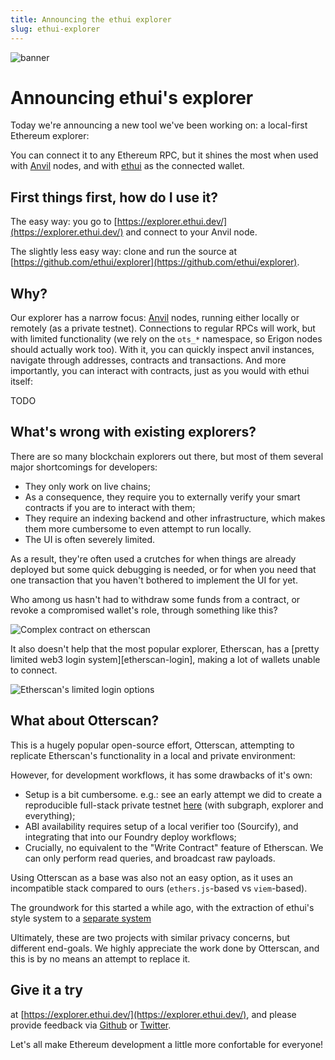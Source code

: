 ```yaml
---
title: Announcing the ethui explorer
slug: ethui-explorer
---
```


![banner](./banner.png)

[explorer]: https://explorer.ethui.dev
[anvil]: https://getfoundry.sh/anvil/overview
[ethui]: https://ethui.dev
[storybook]: https://storybook.ethui.dev
[otterscan]: https://otterscan.io/
[persisted-anvil]: https://github.com/naps62/persisted-anvil

# Announcing ethui's explorer

Today we're announcing a new tool we've been working on: a local-first Ethereum explorer:

<Embed url="https://explorer.ethui.dev" />

You can connect it to any Ethereum RPC, but it shines the most when used with [Anvil][anvil] nodes, and with [ethui][ethui] as the connected wallet.

## First things first, how do I use it?

The easy way: you go to [https://explorer.ethui.dev/](https://explorer.ethui.dev/) and connect to your Anvil node.

The slightly less easy way: clone and run the source at [https://github.com/ethui/explorer](https://github.com/ethui/explorer).

## Why?

Our explorer has a narrow focus: [Anvil][anvil] nodes, running either locally or remotely (as a private testnet). Connections to regular RPCs will work, but with limited functionality (we rely on the `ots_*` namespace, so Erigon nodes should actually work too).
With it, you can quickly inspect anvil instances, navigate through addresses, contracts and transactions. And more importantly, you can interact with contracts, just as you would with ethui itself:

TODO

## What's wrong with existing explorers?

There are so many blockchain explorers out there, but most of them several major shortcomings for developers:
- They only work on live chains;
- As a consequence, they require you to externally verify your smart contracts if you are to interact with them;
- They require an indexing backend and other infrastructure, which makes them more cumbersome to even attempt to run locally.
- The UI is often severely limited.

As a result, they're often used a crutches for when things are already deployed but some quick debugging is needed, or for when you need that one transaction that you haven't bothered to implement the UI for yet.

Who among us hasn't had to withdraw some funds from a contract, or revoke a compromised wallet's role, through something like this?

![Complex contract on etherscan](./etherscan-contract.png)


It also doesn't help that the most popular explorer, Etherscan, has a [pretty limited web3 login system][etherscan-login], making a lot of wallets unable to connect.

![Etherscan's limited login options](./etherscan-login.png)

## What about Otterscan?

This is a hugely popular open-source effort, Otterscan, attempting to replicate Etherscan's functionality in a local and private environment:

<Embed url="https://otterscan.io" />

However, for development workflows, it has some drawbacks of it's own:

- Setup is a bit cumbersome. e.g.: see an early attempt we did to create a reproducible full-stack private testnet [here][persisted-anvil] (with subgraph, explorer and everything);
- ABI availability requires setup of a local verifier too (Sourcify), and integrating that into our Foundry deploy workflows;
- Crucially, no equivalent to the "Write Contract" feature of Etherscan. We can only perform read queries, and broadcast raw payloads.

Using Otterscan as a base was also not an easy option, as it uses an incompatible stack compared to ours (`ethers.js`-based vs `viem`-based).

The groundwork for this started a while ago, with the extraction of ethui's style system to a [separate system][storybook]

Ultimately, these are two projects with similar privacy concerns, but different end-goals. We highly appreciate the work done by Otterscan, and this is by no means an attempt to replace it.

## Give it a try

at [https://explorer.ethui.dev/](https://explorer.ethui.dev/), and please provide feedback via [Github](https://github.com/ethui/explorer/issues) or [Twitter](https://twitter.com/ethuidev).

Let's all make Ethereum development a little more confortable for everyone!
